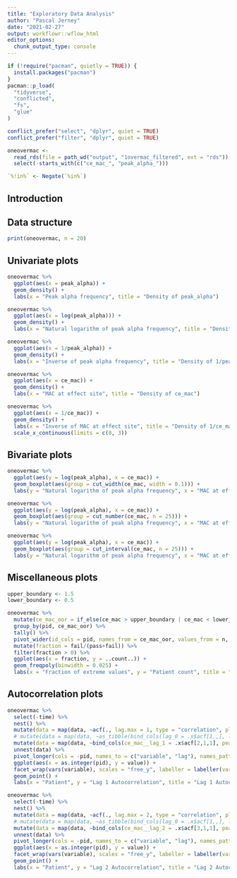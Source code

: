 ```yaml
---
title: "Exploratory Data Analysis"
author: "Pascal Jerney"
date: "2021-02-27"
output: workflowr::wflow_html
editor_options:
  chunk_output_type: console
---
```


```r

if (!require("pacman", quietly = TRUE)) {
  install.packages("pacman")
}
pacman::p_load(
  "tidyverse",
  "conflicted",
  "fs",
  "glue"
)

conflict_prefer("select", "dplyr", quiet = TRUE)
conflict_prefer("filter", "dplyr", quiet = TRUE)

oneovermac <-
  read_rds(file = path_wd("output", "1overmac_filtered", ext = "rds")) %>%
  select(-starts_with(c("ce_mac_", "peak_alpha_")))

`%!in%` <- Negate(`%in%`)

```

## Introduction


## Data structure

```r

print(oneovermac, n = 20)

```

## Univariate plots

```r

oneovermac %>%
  ggplot(aes(x = peak_alpha)) +
  geom_density() +
  labs(x = "Peak alpha frequency", title = "Density of peak_alpha")

oneovermac %>%
  ggplot(aes(x = log(peak_alpha))) +
  geom_density() +
  labs(x = "Natural logarithm of peak alpha frequency", title = "Density of log(peak_alpha)")

oneovermac %>%
  ggplot(aes(x = 1/peak_alpha)) +
  geom_density() +
  labs(x = "Inverse of peak alpha frequency", title = "Density of 1/peak_alpha")

oneovermac %>%
  ggplot(aes(x = ce_mac)) +
  geom_density() +
  labs(x = "MAC at effect site", title = "Density of ce_mac")

oneovermac %>%
  ggplot(aes(x = 1/ce_mac)) +
  geom_density() +
  labs(x = "Inverse of MAC at effect site", title = "Density of 1/ce_mac") +
  scale_x_continuous(limits = c(0, 3))

```

## Bivariate plots

```r

oneovermac %>%
  ggplot(aes(y = log(peak_alpha), x = ce_mac)) +
  geom_boxplot(aes(group = cut_width(ce_mac, width = 0.1))) +
  labs(y = "Natural logarithm of peak alpha frequency", x = "MAC at effect site", title = "Peak alpha frequency by ceMAC", subtitle = "Fixed bin width [0.1]")

oneovermac %>%
  ggplot(aes(y = log(peak_alpha), x = ce_mac)) +
  geom_boxplot(aes(group = cut_number(ce_mac, n = 25))) +
  labs(y = "Natural logarithm of peak alpha frequency", x = "MAC at effect site", title = "Peak alpha frequency by ceMAC [25 bins]", subtitle = "Equal number of observations per bin [25 bins]")

oneovermac %>%
  ggplot(aes(y = log(peak_alpha), x = ce_mac)) +
  geom_boxplot(aes(group = cut_interval(ce_mac, n = 25))) +
  labs(y = "Natural logarithm of peak alpha frequency", x = "MAC at effect site", title = "Peak alpha frequency by ceMAC [25 bins]", subtitle = "Equal range [25 bins]")

```

## Miscellaneous plots

```r

upper_boundary <- 1.5
lower_boundary <- 0.5

oneovermac %>%
  mutate(ce_mac_oor = if_else(ce_mac > upper_boundary | ce_mac < lower_boundary, "fail", "pass")) %>%
  group_by(pid, ce_mac_oor) %>%
  tally() %>%
  pivot_wider(id_cols = pid, names_from = ce_mac_oor, values_from = n, values_fill = 0) %>%
  mutate(fraction = fail/(pass+fail)) %>%
  filter(fraction > 0) %>%
  ggplot(aes(x = fraction, y = ..count..)) +
  geom_freqpoly(binwidth = 0.025) +
  labs(x = "Fraction of extreme values", y = "Patient count", title = "Fraction of extreme ceMAC values per patient (patients with 0 extreme values excluded)", subtitle = glue("Upper boundary: ", upper_boundary, ", lower boundary: ", lower_boundary))

```

## Autocorrelation plots

```r

oneovermac %>%
  select(-time) %>%
  nest() %>%
  mutate(data = map(data, ~acf(., lag.max = 1, type = "correlation", plot = FALSE))) %>%
  # mutate(data = map(data, ~as_tibble(bind_cols(lag_0 = .x$acf[1,,], lag_1 = .x$acf[2,,])))) %>%
  mutate(data = map(data, ~bind_cols(ce_mac__lag_1 = .x$acf[2,1,1], peak_alpha__lag_1 = .x$acf[2,2,2]))) %>%
  unnest(data) %>%
  pivot_longer(cols = -pid, names_to = c("variable", "lag"), names_pattern = "(.*)__lag_(.*)") %>%
  ggplot(aes(x = as.integer(pid), y = value)) +
  facet_wrap(vars(variable), scales = "free_y", labeller = labeller(variable = c("ce_mac" = "ceMAC", "peak_alpha" = "Peak alpha frequency"))) +
  geom_point() +
  labs(x = "Patient", y = "Lag 1 Autocorrelation", title = "Lag 1 Autocorrelation by variable")

oneovermac %>%
  select(-time) %>%
  nest() %>%
  mutate(data = map(data, ~acf(., lag.max = 2, type = "correlation", plot = FALSE))) %>%
  # mutate(data = map(data, ~as_tibble(bind_cols(lag_0 = .x$acf[1,,], lag_1 = .x$acf[2,,])))) %>%
  mutate(data = map(data, ~bind_cols(ce_mac__lag_2 = .x$acf[3,1,1], peak_alpha__lag_2 = .x$acf[3,2,2]))) %>%
  unnest(data) %>%
  pivot_longer(cols = -pid, names_to = c("variable", "lag"), names_pattern = "(.*)__lag_(.*)") %>%
  ggplot(aes(x = as.integer(pid), y = value)) +
  facet_wrap(vars(variable), scales = "free_y", labeller = labeller(variable = c("ce_mac" = "ceMAC", "peak_alpha" = "Peak alpha frequency"))) +
  geom_point() +
  labs(x = "Patient", y = "Lag 2 Autocorrelation", title = "Lag 2 Autocorrelation by variable")

```
